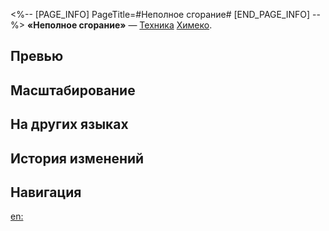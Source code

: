 <%-- [PAGE_INFO]
PageTitle=#Неполное сгорание#
[END_PAGE_INFO] --%>
{{Навык Инфобокс
|Название         = Неполное сгорание
|Изображение      = Навык Неполное сгорание.png
|Персонаж         = Химеко
|Тип              = Техника
|Тэг              = Ослабление
|УронСтойк        = 
|ЭнергияГен       = 
|Энергия          = 
|Длительность     = 
|Описание         = Использование техники создаёт пространство, которое существует 15 сек. Если бой с противником начинается в этом пространстве, существует {{Доп эффект|базовый шанс}} 100% повысить огненный урон, получаемый противниками, на 10% на 2 хода. Одновременно может существовать только одно пространство, созданное союзниками.
|Свойство1        = 
|Масштабирование1 = 
}}
'''«Неполное сгорание»''' — [[Техника]] [[Химеко]].

==Превью==
{{Превью
|Файл = Неполное сгорание Превью
}}

==Масштабирование==


==На других языках==
{{На других языках
|en   = Incomplete Combustion
|zhs  = 不完全燃烧
|zht  = 不完全燃燒
|ja   = {{Rubi|不完全燃焼|ふかんぜんねんしょう}}
|ko   = 불완전 연소
|es   = Combustión incompleta
|fr   = Combustion incomplète
|ru   = Неполное сгорание
|th   = Incomplete Combustion
|vi   = Lửa Thiêu Âm Ỉ
|de   = Unvollständige Verbrennung
|id   = Incomplete Combustion
|pt   = Combustão Incompleta
}}

==История изменений==
{{История изменений|3.5}}

==Навигация==
{{Навык Навбокс|Химеко}}

[[en:]]